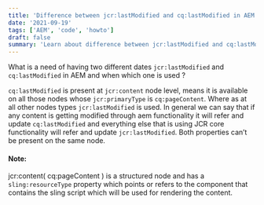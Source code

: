 ```yaml
---
title: 'Difference between jcr:lastModified and cq:lastModified in AEM'
date: '2021-09-19'
tags: ['AEM', 'code', 'howto']
draft: false
summary: 'Learn about difference between jcr:lastModified and cq:lastModified in AEM'
---
```


What is a need of having two different dates `jcr:lastModified` and `cq:lastModified` in AEM and when which one is used ?

`cq:lastModified` is present at `jcr:content` node level, means it is available on all those nodes whose `jcr:primaryType` is `cq:pageContent`. Where as at all other nodes types `jcr:lastModified` is used. In general we can say that if any content is getting modified through aem functionality it will refer and update `cq:lastModified` and everything else that is using JCR core functionality will refer and update `jcr:lastModified`. Both properties can’t be present on the same node.

#### Note:

jcr:content( cq:pageContent ) is a structured node and has a `sling:resourceType` property which points or refers to the component that contains the sling script which will be used for rendering the content.
